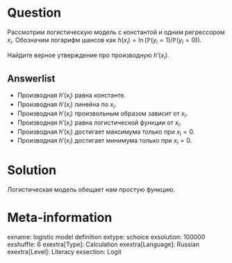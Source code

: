Question
========

Рассмотрим логистическую модель с константой и одним регрессором $x_i$. 
Обозначим логарифм шансов как $h(x_i) = \ln (\mathbb{P}(y_i = 1) / \mathbb{P}(y_i = 0))$.

Найдите верное утверждение про производную $h'(x_i)$.

Answerlist
----------
* Производная $h'(x_i)$ равна константе. 
* Производная $h'(x_i)$ линейна по $x_i$. 
* Производная $h'(x_i)$ произвольным образом зависит от $x_i$. 
* Производная $h'(x_i)$ равна логистической функции от $x_i$. 
* Производная $h'(x_i)$ достигает максимума только при $x_i = 0$.
* Производная $h'(x_i)$ достигает минимума только при $x_i = 0$.

Solution
========

Логистическая модель обещает нам простую функцию.


Meta-information
================
exname: logistic model definition
extype: schoice
exsolution: 100000
exshuffle: 6
exextra[Type]: Calculation
exextra[Language]: Russian
exextra[Level]: Literacy
exsection: Logit
